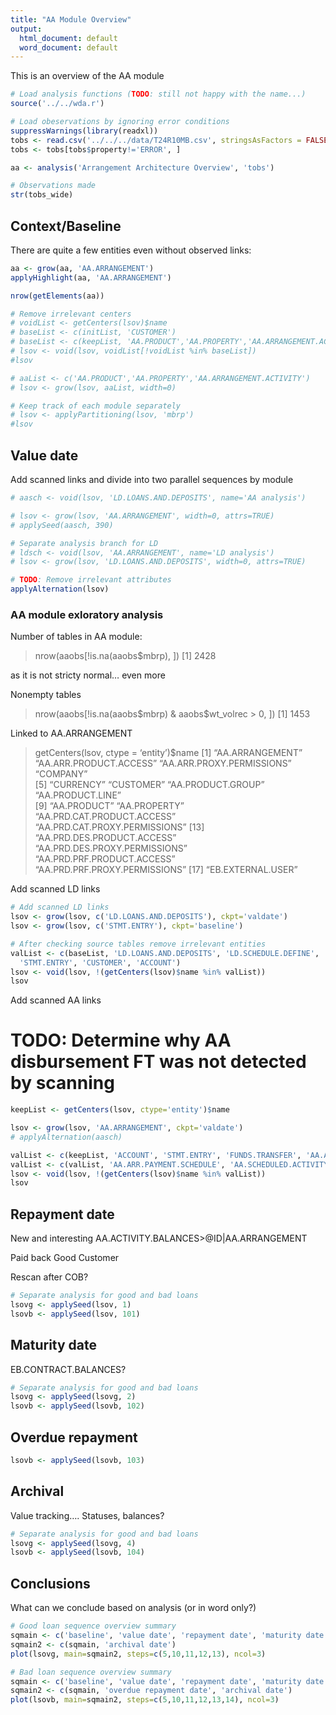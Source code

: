 ```yaml
---
title: "AA Module Overview"
output:
  html_document: default
  word_document: default
---
```

This is an overview of the AA module

```r
# Load analysis functions (TODO: still not happy with the name...)
source('../../wda.r')

# Load obeservations by ignoring error conditions
suppressWarnings(library(readxl))
tobs <- read.csv('../../../data/T24R10MB.csv', stringsAsFactors = FALSE)
tobs <- tobs[tobs$property!='ERROR', ]

aa <- analysis('Arrangement Architecture Overview', 'tobs')

# Observations made
str(tobs_wide)
```

## Context/Baseline

There are quite a few entities even without observed links:

```r
aa <- grow(aa, 'AA.ARRANGEMENT')
applyHighlight(aa, 'AA.ARRANGEMENT')

nrow(getElements(aa))

# Remove irrelevant centers
# voidList <- getCenters(lsov)$name
# baseList <- c(initList, 'CUSTOMER')
# baseList <- c(keepList, 'AA.PRODUCT','AA.PROPERTY','AA.ARRANGEMENT.ACTIVITY')
# lsov <- void(lsov, voidList[!voidList %in% baseList])
#lsov

# aaList <- c('AA.PRODUCT','AA.PROPERTY','AA.ARRANGEMENT.ACTIVITY')
# lsov <- grow(lsov, aaList, width=0)

# Keep track of each module separately
# lsov <- applyPartitioning(lsov, 'mbrp')
#lsov
```

## Value date

Add scanned links and divide into two parallel sequences by module

```r

# aasch <- void(lsov, 'LD.LOANS.AND.DEPOSITS', name='AA analysis')

# lsov <- grow(lsov, 'AA.ARRANGEMENT', width=0, attrs=TRUE)
# applySeed(aasch, 390)

# Separate analysis branch for LD
# ldsch <- void(lsov, 'AA.ARRANGEMENT', name='LD analysis')
# lsov <- grow(lsov, 'LD.LOANS.AND.DEPOSITS', width=0, attrs=TRUE)

# TODO: Remove irrelevant attributes
applyAlternation(lsov)
```

### AA module exloratory analysis

Number of tables in AA module:

> nrow(aaobs[!is.na(aaobs$mbrp), ])
[1] 2428

as it is not stricty normal... even more

Nonempty tables

> nrow(aaobs[!is.na(aaobs$mbrp) & aaobs$wt_volrec > 0, ])
[1] 1453

Linked to AA.ARRANGEMENT

> getCenters(lsov, ctype = 'entity')$name
 [1] "AA.ARRANGEMENT"               "AA.ARR.PRODUCT.ACCESS"        "AA.ARR.PROXY.PERMISSIONS"     "COMPANY"                     
 [5] "CURRENCY"                     "CUSTOMER"                     "AA.PRODUCT.GROUP"             "AA.PRODUCT.LINE"             
 [9] "AA.PRODUCT"                   "AA.PROPERTY"                  "AA.PRD.CAT.PRODUCT.ACCESS"    "AA.PRD.CAT.PROXY.PERMISSIONS"
[13] "AA.PRD.DES.PRODUCT.ACCESS"    "AA.PRD.DES.PROXY.PERMISSIONS" "AA.PRD.PRF.PRODUCT.ACCESS"    "AA.PRD.PRF.PROXY.PERMISSIONS"
[17] "EB.EXTERNAL.USER"      


Add scanned LD links

```r

# Add scanned LD links
lsov <- grow(lsov, c('LD.LOANS.AND.DEPOSITS'), ckpt='valdate')
lsov <- grow(lsov, c('STMT.ENTRY'), ckpt='baseline')

# After checking source tables remove irrelevant entities
valList <- c(baseList, 'LD.LOANS.AND.DEPOSITS', 'LD.SCHEDULE.DEFINE',
  'STMT.ENTRY', 'CUSTOMER', 'ACCOUNT')
lsov <- void(lsov, !(getCenters(lsov)$name %in% valList))
lsov


```

Add scanned AA links

# TODO: Determine why AA disbursement FT was not detected by scanning

```r
keepList <- getCenters(lsov, ctype='entity')$name

lsov <- grow(lsov, 'AA.ARRANGEMENT', ckpt='valdate')
# applyAlternation(aasch)

valList <- c(keepList, 'ACCOUNT', 'STMT.ENTRY', 'FUNDS.TRANSFER', 'AA.ARR.ACCOUNT')
valList <- c(valList, 'AA.ARR.PAYMENT.SCHEDULE', 'AA.SCHEDULED.ACTIVITY')
lsov <- void(lsov, !(getCenters(lsov)$name %in% valList))
lsov
```

## Repayment date

New and interesting AA.ACTIVITY.BALANCES>@ID|AA.ARRANGEMENT

Paid back Good Customer

Rescan after COB?

```r
# Separate analysis for good and bad loans
lsovg <- applySeed(lsov, 1)
lsovb <- applySeed(lsov, 101)
```
## Maturity date

EB.CONTRACT.BALANCES?

```r
# Separate analysis for good and bad loans
lsovg <- applySeed(lsovg, 2)
lsovb <- applySeed(lsovb, 102)
```

## Overdue repayment

```r
lsovb <- applySeed(lsovb, 103)
```

## Archival

Value tracking.... Statuses, balances?

```r
# Separate analysis for good and bad loans
lsovg <- applySeed(lsovg, 4)
lsovb <- applySeed(lsovb, 104)
```

## Conclusions

What can we conclude based on analysis (or in word only?)

```r
# Good loan sequence overview summary
sqmain <- c('baseline', 'value date', 'repayment date', 'maturity date')
sqmain2 <- c(sqmain, 'archival date')
plot(lsovg, main=sqmain2, steps=c(5,10,11,12,13), ncol=3)

# Bad loan sequence overview summary
sqmain <- c('baseline', 'value date', 'repayment date', 'maturity date')
sqmain2 <- c(sqmain, 'overdue repayment date', 'archival date')
plot(lsovb, main=sqmain2, steps=c(5,10,11,12,13,14), ncol=3)

```

